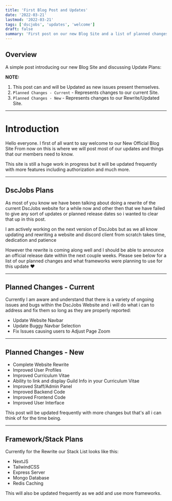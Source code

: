 ```yaml
---
title: 'First Blog Post and Updates'
date: '2022-03-21'
lastmod: '2022-03-21'
tags: ['dscjobs', 'updates', 'welcome']
draft: false
summary: 'First post on our new Blog Site and a list of planned changes for DscJobs'
---
```


## Overview

A simple post introducing our new Blog Site and discussing Update Plans:

**NOTE:** 
1. This post can and will be Updated as new issues present themselves.
2. `Planned Changes - Current` - Represents changes to our current Site.
3. `Planned Changes - New` - Represents changes to our Rewrite/Updated Site.

<TOCInline toc={props.toc} exclude="Overview" toHeading={2} />

---

# Introduction

Hello everyone. I first of all want to say welcome to our New Official Blog Site
From now on this is where we will post most of our updates and things that our
members need to know.

This site is still a huge work in progress but it will be updated frequently
with more features including authorization and much more.

---

## DscJobs Plans
As most of you know we have been talking about doing a rewrite of the current
DscJobs website for a while now and other then that we have failed to give any
sort of updates or planned release dates so i wanted to clear that up in this post.

I am actively working on the next version of DscJobs but as we all know updating
and rewriting a website and discord client from scratch takes time, dedication and patience

However the rewrite is coming along well and I should be able to announce an official release
date within the next couple weeks. Please see below for a list of our planned changes and what
frameworks were planning to use for this update ❤️

---

## Planned Changes - Current

Currently I am aware and understand that there is a variety of ongoing issues and bugs within
the DscJobs Website and i will do what i can to address and fix them so long as they are properly
reported:

- Update Website Navbar
- Update Buggy Navbar Selection
- Fix Issues causing users to Adjust Page Zoom

---

## Planned Changes - New

- Complete Website Rewrite
- Improved User Profiles
- Improved Curriculum Vitae
- Ability to link and display Guild Info in your Curriculum Vitae
- Improved Staff/Admin Panel
- Improved Backend Code
- Improved Frontend Code
- Improved User Interface

This post will be updated frequently with more changes but that's all
i can think of for the time being.

---

## Framework/Stack Plans

Currently for the Rewrite our Stack List looks like this:

- NextJS
- TailwindCSS
- Express Server
- Mongo Database
- Redis Caching

This will also be updated frequently as we add and use more frameworks.



